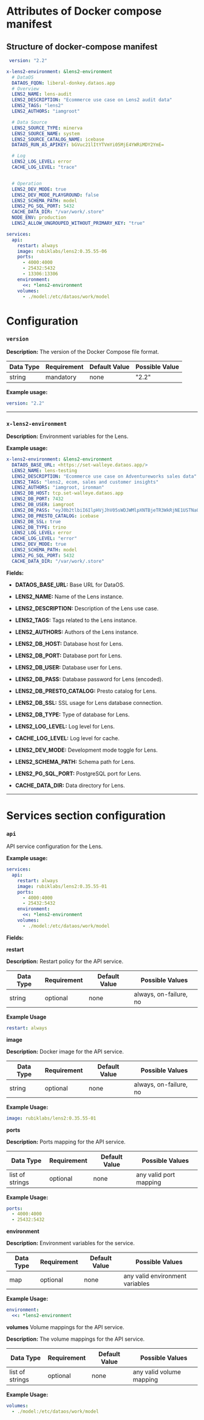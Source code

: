 # Attributes of Docker compose manifest

## Structure of docker-compose manifest

```yaml
 version: "2.2"

x-lens2-environment: &lens2-environment
  # DataOS
  DATAOS_FQDN: liberal-donkey.dataos.app
  # Overview
  LENS2_NAME: lens-audit
  LENS2_DESCRIPTION: "Ecommerce use case on Lens2 audit data"
  LENS2_TAGS: "lens2"
  LENS2_AUTHORS: "iamgroot"

  # Data Source
  LENS2_SOURCE_TYPE: minerva
  LENS2_SOURCE_NAME: system
  LENS2_SOURCE_CATALOG_NAME: icebase
  DATAOS_RUN_AS_APIKEY: bGVuc21lItYTVmYi05MjE4YWRiMDY2YmE=

  # Log
  LENS2_LOG_LEVEL: error
  CACHE_LOG_LEVEL: "trace"


  # Operation
  LENS2_DEV_MODE: true
  LENS2_DEV_MODE_PLAYGROUND: false
  LENS2_SCHEMA_PATH: model
  LENS2_PG_SQL_PORT: 5432
  CACHE_DATA_DIR: "/var/work/.store"
  NODE_ENV: production
  LENS2_ALLOW_UNGROUPED_WITHOUT_PRIMARY_KEY: "true"

services:
  api:
    restart: always
    image: rubiklabs/lens2:0.35.55-06
    ports:
      - 4000:4000
      - 25432:5432
      - 13306:13306
    environment:
      <<: *lens2-environment   
    volumes:
      - ./model:/etc/dataos/work/model
```

# Configuration

### **`version`**

**Description:** The version of the Docker Compose file format.

| Data Type | Requirement | Default Value | Possible Value |
| --------- | ----------- | ------------- | -------------- |
| string    | mandatory   | none          | "2.2"          |

**Example usage:**

```yaml
version: "2.2"
```

***

### **`x-lens2-environment`**

**Description:** Environment variables for the Lens.

**Example usage:**

```yaml
x-lens2-environment: &lens2-environment
  DATAOS_BASE_URL: <https://set-walleye.dataos.app/>
  LENS2_NAME: lens-testing
  LENS2_DESCRIPTION: "Ecommerce use case on Adventureworks sales data"
  LENS2_TAGS: "lens2, ecom, sales and customer insights"
  LENS2_AUTHORS: "iamgroot, ironman"
  LENS2_DB_HOST: tcp.set-walleye.dataos.app
  LENS2_DB_PORT: 7432
  LENS2_DB_USER: iamgroot
  LENS2_DB_PASS: "eyJ0b2tlbiI6IlpHVjJhV05sWDJWMlpXNTBjeTR3WkRjNE1USTNaQzFoTURKaUxUUmpZamt0WWpZek9DMDBZamMwTTJFME16WXlZekU9IiwgImNsdXN0ZXIiOiJzeXN0ZW0ifQo="
  LENS2_DB_PRESTO_CATALOG: icebase
  LENS2_DB_SSL: true
  LENS2_DB_TYPE: trino
  LENS2_LOG_LEVEL: error
  CACHE_LOG_LEVEL: "error"
  LENS2_DEV_MODE: true
  LENS2_SCHEMA_PATH: model
  LENS2_PG_SQL_PORT: 5432
  CACHE_DATA_DIR: "/var/work/.store"

```

**Fields:**

* **DATAOS\_BASE\_URL:** Base URL for DataOS.

* **LENS2\_NAME:** Name of the Lens instance.

* **LENS2\_DESCRIPTION:** Description of the Lens use case.

* **LENS2\_TAGS:** Tags related to the Lens instance.

* **LENS2\_AUTHORS:** Authors of the Lens instance.

* **LENS2\_DB\_HOST:** Database host for Lens.

* **LENS2\_DB\_PORT:** Database port for Lens.

* **LENS2\_DB\_USER:** Database user for Lens.

* **LENS2\_DB\_PASS:** Database password for Lens (encoded).

* **LENS2\_DB\_PRESTO\_CATALOG:** Presto catalog for Lens.

* **LENS2\_DB\_SSL:** SSL usage for Lens database connection.

* **LENS2\_DB\_TYPE:** Type of database for Lens.

* **LENS2\_LOG\_LEVEL:** Log level for Lens.

* **CACHE\_LOG\_LEVEL:** Log level for cache.

* **LENS2\_DEV\_MODE:** Development mode toggle for Lens.

* **LENS2\_SCHEMA\_PATH:** Schema path for Lens.

* **LENS2\_PG\_SQL\_PORT:** PostgreSQL port for Lens.

* **CACHE\_DATA\_DIR:** Data directory for Lens.

***

# Services section configuration

### **`api`**

API service configuration for the Lens.

**Example usage:**

```yaml
services:
  api:
    restart: always
    image: rubiklabs/lens2:0.35.55-01 
    ports:
      - 4000:4000
      - 25432:5432
    environment:
      <<: *lens2-environment
    volumes:
      - ./model:/etc/dataos/work/model
```

**Fields:**

**restart**

**Description:** Restart policy for the API service.

| **Data Type** | **Requirement** | **Default Value** | **Possible Values**    |
| ------------- | --------------- | ----------------- | ---------------------- |
| string        | optional        | none              | always, on-failure, no |

**Example Usage**

```yaml
restart: always
```

**image**

**Description:** Docker image for the API service.

| **Data Type** | **Requirement** | **Default Value** | **Possible Values**    |
| ------------- | --------------- | ----------------- | ---------------------- |
| string        | optional        | none              | always, on-failure, no |

**Example Usage:**

```yaml
image: rubiklabs/lens2:0.35.55-01 
```

**ports**

**Description:**  Ports mapping for the API service.

| **Data Type**   | **Requirement** | **Default Value** | **Possible Values**    |
| --------------- | --------------- | ----------------- | ---------------------- |
| list of strings | optional        | none              | any valid port mapping |

**Example Usage:**

```yaml
ports:
  - 4000:4000
  - 25432:5432
```

**environment**

**Description:** Environment variables for the service.

| **Data Type** | **Requirement** | **Default Value** | **Possible Values**             |
| ------------- | --------------- | ----------------- | ------------------------------- |
| map           | optional        | none              | any valid environment variables |

**Example Usage:**

```yaml
environment:
  <<: *lens2-environment
```

**volumes** Volume mappings for the API service.

**Description:** The volume mappings for the API service.

| **Data Type**   | **Requirement** | **Default Value** | **Possible Values**      |
| --------------- | --------------- | ----------------- | ------------------------ |
| list of strings | optional        | none              | any valid volume mapping |

**Example Usage:**

```yaml
volumes:
  - ./model:/etc/dataos/work/model

```
